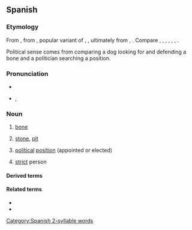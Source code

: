 ==Spanish==
{{wikipedia|lang=es}}

===Etymology===
From {{inh|es|osp|huesso}}, from {{inh|es|la|ossum}}, popular variant of {{m|la|os}}, {{m|la||ossis}}, ultimately from {{inh|es|ine-pro|*h₃ésth₁||bone}}, {{m|ine-pro|*h₂óst}}. Compare {{cog|ca|os}}, {{cog|fr|os}}, {{cog|ia|osso}}, {{cog|it|osso}}, {{cog|pt|osso}}, {{cog|ro|os}}, {{cog|sc|ossu}}.

Political sense comes from comparing a dog looking for and defending a bone and a politician searching a position.

===Pronunciation===
* {{es-IPA}}
* {{a|dialectal}} {{es-IPA|güeso}}, {{es-IPA|bueso}}

===Noun===
{{es-noun|m}}

# {{lb|es|anatomy}} [[bone]]
# {{lb|es|botany}} [[stone]], [[pit]] {{gloss|the central part of some [[fruit]]s, consisting of the [[seed]] and a hard [[endocarp]] layer (like those of peach, olive, avocado or mango)}}
# {{lb|es|politics|Mexico|slang}} [[political]] [[position]] (appointed or elected)
# {{lb|es|Spain|informal}} [[strict]] person

====Derived terms====
{{der3|es
|a otro perro con ese hueso
|calado hasta los huesos
|dar con sus huesos
|dar en hueso
|en los huesos
|hueso coxal
|hueso cuboides
|hueso de la cadera
|hueso frontal
|hueso grande
|hueso innominado
|hueso temporal
|perro que no camina, no encuentra hueso
|pinchar en hueso
|quebrantahuesos
|{{l|es|hueso duro de roer||tough cookie, tough nut to crack}}
}}

====Related terms====
* {{l|es|ososo}}
* {{l|es|huesudo}}

[[Category:Spanish 2-syllable words]]